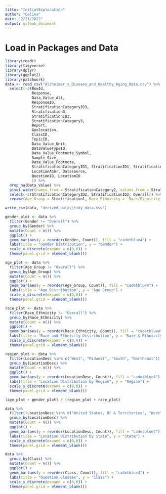 ```yaml
---
title: "InitialExploration"
author: "Celina"
date: "2/21/2022"
output: github_document
---
```


# Load in Packages and Data
```r

library(readr)
library(tidyverse)
library(dplyr)
library(ggplot2)
library(patchwork)
data <- read_csv("Alzheimer_s_Disease_and_Healthy_Aging_Data.csv") %>%
  select(-c(RowId, 
            Response, 
            Data_Value_Alt, 
            ResponseID, 
            StratificationCategoryID3,
            Stratification3, 
            StratificationID3, 
            StratificationCategory3,
            Report, 
            Geolocation, 
            ClassID, 
            TopicID, 
            Data_Value_Unit, 
            DataValueTypeID, 
            Data_Value_Footnote_Symbol, 
            Sample_Size, 
            Data_Value_Footnote, 
            StratificationCategoryID1, StratificationID1, StratificationCategory1, 
            LocationAbbr, Datasource, 
            QuestionID, LocationID
            )) %>%
  drop_na(Data_Value) %>%
  pivot_wider(names_from = StratificationCategory2, values_from = Stratification2, values_fill = "Overall") %>%
  select(-c(StratificationCategoryID2, StratificationID2, Overall)) %>%
  rename(Age_Group = Stratification1, Race_Ethnicity = `Race/Ethnicity`)

write_csv(data, "derived_data\\tidy_data.csv")
```

```r
gender_plot <- data %>%
  filter(Gender != "Overall") %>%
  group_by(Gender) %>%
  mutate(Count = n()) %>% 
  ggplot() + 
  geom_bar(aes(y = reorder(Gender, Count)), fill = "cadetblue4") + 
  labs(title = "Gender Distribution", y = "Gender") + 
  scale_x_discrete(expand = c(0,0)) + 
  theme(panel.grid = element_blank())

age_plot <- data %>%
  filter(Age_Group != "Overall") %>%
  group_by(Age_Group) %>%
  mutate(Count = n()) %>% 
  ggplot() + 
  geom_bar(aes(y = reorder(Age_Group, Count)), fill = "cadetblue4") + 
  labs(title = "Age Distribution", y = "Age Group") + 
  scale_x_discrete(expand = c(0,0)) + 
  theme(panel.grid = element_blank())

race_plot <- data %>%
  filter(Race_Ethnicity != "Overall") %>%
  group_by(Race_Ethnicity) %>%
  mutate(Count = n()) %>% 
  ggplot() + 
  geom_bar(aes(y = reorder(Race_Ethnicity, Count)), fill = "cadetblue4") + 
  labs(title = "Race and Ethnicity Distribution", y = "Race & Ethnicity") + 
  scale_x_discrete(expand = c(0,0)) + 
  theme(panel.grid = element_blank())

region_plot <- data %>%
  filter(LocationDesc %in% c("West", "Midwest", "South", "Northeast")) %>%
  group_by(LocationDesc) %>%
  mutate(Count = n()) %>% 
  ggplot() + 
  geom_bar(aes(y = reorder(LocationDesc, Count)), fill = "cadetblue4") + 
  labs(title = "Location Distribution by Region", y = "Region") + 
  scale_x_discrete(expand = c(0,0)) + 
  theme(panel.grid = element_blank())

(age_plot + gender_plot) / (region_plot + race_plot)
```

```r
data %>%
  filter(!LocationDesc %in% c("United States, DC & Territories", "West", "Midwest", "South", "Northeast")) %>%
  group_by(LocationDesc) %>%
  mutate(Count = n()) %>% 
  ggplot() + 
  geom_bar(aes(y = reorder(LocationDesc, Count)), fill = "cadetblue4") + 
  labs(title = "Location Distribution by State", y = "State") + 
  scale_x_discrete(expand = c(0,0)) + 
  theme(panel.grid = element_blank())
```

```r
data %>%
  group_by(Class) %>%
  mutate(Count = n()) %>% 
  ggplot() + 
  geom_bar(aes(y = reorder(Class, Count)), fill = "cadetblue4") + 
  labs(title = "Question Classes", y = "Class") + 
  scale_x_discrete(expand = c(0,0)) + 
  theme(panel.grid = element_blank())
```

